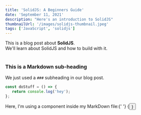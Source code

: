 ```yaml
---
title: 'SolidJS: A Beginners Guide'
date: 'September 11, 2021'
description: "Here's an introduction to SolidJS"
thumbnailUrl: '/images/solidjs-thumbnail.jpeg'
tags: ['JavaScript', 'solidjs']
---
```


<div>
   This is a blog post about <strong>SolidJS</strong>. <br />
   We'll learn about SolidJS and how to build with it.
</div>

<br />

### This is a Markdown sub-heading

We just used a `###` subheading in our blog post.

```javascript
const doStuff = () => {
   return console.log('hey');
};
```

<div>
   Here, I'm using a component inside my MarkDown file:{' '}
   {<Button text={'Click me'} />}
</div>
